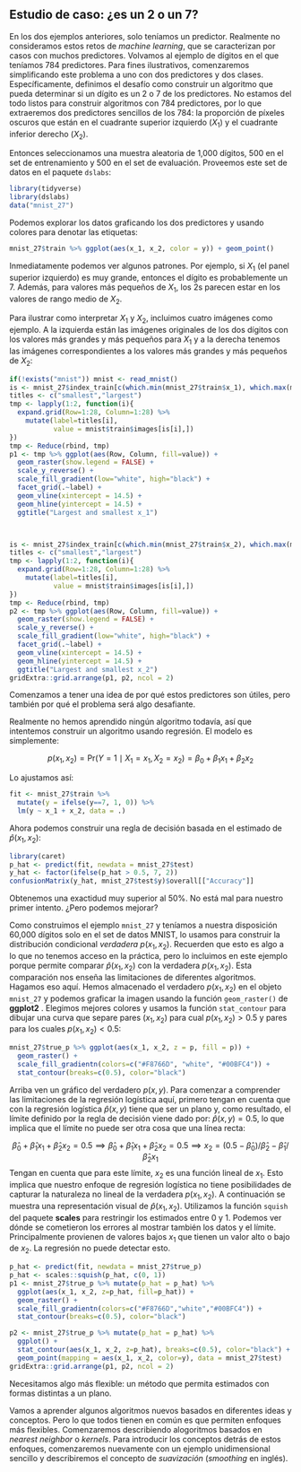 ## Estudio de caso: ¿es un 2 o un 7? {#two-or-seven}

En los dos ejemplos anteriores, solo teníamos un predictor. Realmente no consideramos estos retos de _machine learning_, que se caracterizan por casos con muchos predictores. Volvamos al ejemplo de dígitos en el que teníamos 784 predictores. Para fines ilustrativos, comenzaremos simplificando este problema a uno con dos predictores y dos clases. Específicamente, definimos el desafío como construir un algoritmo que pueda determinar si un dígito es un 2 o 7 de los predictores. No estamos del todo listos para construir algoritmos con 784 predictores, por lo que extraeremos dos predictores sencillos de los 784: la proporción de píxeles oscuros que están en el cuadrante superior izquierdo ($X_1$) y el cuadrante inferior derecho ($X_2$).

Entonces seleccionamos una muestra aleatoria de 1,000 dígitos, 500 en el set de entrenamiento y 500 en el set de evaluación. Proveemos este set de datos en el paquete `dslabs`:

```r
library(tidyverse)
library(dslabs)
data("mnist_27")
```

Podemos explorar los datos graficando los dos predictores y usando colores para denotar las etiquetas:

```r
mnist_27$train %>% ggplot(aes(x_1, x_2, color = y)) + geom_point()
```

Inmediatamente podemos ver algunos patrones. Por ejemplo, si $X_1$ (el panel superior izquierdo) es muy grande, entonces el dígito es probablemente un 7. Además, para valores más pequeños de $X_1$, los 2s parecen estar en los valores de rango medio de $X_2$.

Para ilustrar como interpretar $X_1$ y $X_2$, incluimos cuatro imágenes como ejemplo. A la izquierda están las imágenes originales de los dos dígitos con los valores más grandes y más pequeños para $X_1$ y a la derecha tenemos las imágenes correspondientes a los valores más grandes y más pequeños de $X_2$:

```r
if(!exists("mnist")) mnist <- read_mnist()
is <- mnist_27$index_train[c(which.min(mnist_27$train$x_1), which.max(mnist_27$train$x_1))]
titles <- c("smallest","largest")
tmp <- lapply(1:2, function(i){
  expand.grid(Row=1:28, Column=1:28) %>%
    mutate(label=titles[i],
           value = mnist$train$images[is[i],])
})
tmp <- Reduce(rbind, tmp)
p1 <- tmp %>% ggplot(aes(Row, Column, fill=value)) +
  geom_raster(show.legend = FALSE) +
  scale_y_reverse() +
  scale_fill_gradient(low="white", high="black") +
  facet_grid(.~label) +
  geom_vline(xintercept = 14.5) +
  geom_hline(yintercept = 14.5) +
  ggtitle("Largest and smallest x_1")



is <- mnist_27$index_train[c(which.min(mnist_27$train$x_2), which.max(mnist_27$train$x_2))]
titles <- c("smallest","largest")
tmp <- lapply(1:2, function(i){
  expand.grid(Row=1:28, Column=1:28) %>%
    mutate(label=titles[i],
           value = mnist$train$images[is[i],])
})
tmp <- Reduce(rbind, tmp)
p2 <- tmp %>% ggplot(aes(Row, Column, fill=value)) +
  geom_raster(show.legend = FALSE) +
  scale_y_reverse() +
  scale_fill_gradient(low="white", high="black") +
  facet_grid(.~label) +
  geom_vline(xintercept = 14.5) +
  geom_hline(yintercept = 14.5) +
  ggtitle("Largest and smallest x_2")
gridExtra::grid.arrange(p1, p2, ncol = 2)
```

Comenzamos a tener una idea de por qué estos predictores son útiles, pero también por qué el problema será algo desafiante.

Realmente no hemos aprendido ningún algoritmo todavía, así que intentemos construir un algoritmo usando regresión. El modelo es simplemente:

$$
p(x_1, x_2) = \mbox{Pr}(Y=1 \mid X_1=x_1 , X_2 = x_2) =
\beta_0 + \beta_1 x_1 + \beta_2 x_2
$$

Lo ajustamos así:

```r
fit <- mnist_27$train %>%
  mutate(y = ifelse(y==7, 1, 0)) %>%
  lm(y ~ x_1 + x_2, data = .)
```

Ahora podemos construir una regla de decisión basada en el estimado de $\hat{p}(x_1, x_2)$:

```r
library(caret)
p_hat <- predict(fit, newdata = mnist_27$test)
y_hat <- factor(ifelse(p_hat > 0.5, 7, 2))
confusionMatrix(y_hat, mnist_27$test$y)$overall[["Accuracy"]]
```

Obtenemos una exactidud muy superior al 50%. No está mal para nuestro primer intento. ¿Pero podemos mejorar?

Como construimos el ejemplo `mnist_27` y teníamos a nuestra disposición 60,000 dígitos solo en el set de datos MNIST, lo usamos para construir la distribución condicional _verdadera_ $p(x_1, x_2)$. Recuerden que esto es algo a lo que no tenemos acceso en la práctica, pero lo incluimos en este ejemplo porque permite comparar $\hat{p}(x_1, x_2)$ con la verdadera $p(x_1, x_2)$. Esta comparación nos enseña las limitaciones de diferentes algoritmos. Hagamos eso aquí. Hemos almacenado el verdadero $p(x_1,x_2)$ en el objeto `mnist_27` y podemos graficar la imagen usando la función `geom_raster()` de __ggplot2__ . Elegimos mejores colores y usamos la  función `stat_contour` para dibujar una curva que separe pares $(x_1,x_2)$ para cual $p(x_1,x_2) > 0.5$ y pares para los cuales $p(x_1,x_2) < 0.5$:

```r
mnist_27$true_p %>% ggplot(aes(x_1, x_2, z = p, fill = p)) +
  geom_raster() +
  scale_fill_gradientn(colors=c("#F8766D", "white", "#00BFC4")) +
  stat_contour(breaks=c(0.5), color="black")
```

Arriba ven un gráfico del verdadero $p(x,y)$. Para comenzar a comprender las limitaciones de la regresión logística aquí, primero tengan en cuenta que con la regresión logística $\hat{p}(x,y)$ tiene que ser un plano y, como resultado, el límite definido por la regla de decisión viene dado por:
$\hat{p}(x,y) = 0.5$, lo que implica que el límite no puede ser otra cosa que una línea recta:

$$
\hat{\beta}_0 + \hat{\beta}_1 x_1 + \hat{\beta}_2 x_2 = 0.5 \implies
\hat{\beta}_0 + \hat{\beta}_1 x_1 + \hat{\beta}_2 x_2 = 0.5 \implies
x_2 = (0.5-\hat{\beta}_0)/\hat{\beta}_2 -\hat{\beta}_1/\hat{\beta}_2 x_1
$$
Tengan en cuenta que para este límite, $x_2$ es una función lineal de $x_1$. Esto implica que nuestro enfoque de regresión logística no tiene posibilidades de capturar la naturaleza no lineal de la verdadera $p(x_1,x_2)$. A continuación se muestra una representación visual de $\hat{p}(x_1, x_2)$. Utilizamos la función `squish` del paquete __scales__ para restringir los estimados entre 0 y 1. Podemos ver dónde se cometieron los errores al mostrar también los datos y el límite. Principalmente provienen de valores bajos $x_1$ que tienen un valor alto o bajo de $x_2$. La regresión no puede detectar esto.

```r
p_hat <- predict(fit, newdata = mnist_27$true_p)
p_hat <- scales::squish(p_hat, c(0, 1))
p1 <- mnist_27$true_p %>% mutate(p_hat = p_hat) %>%
  ggplot(aes(x_1, x_2, z=p_hat, fill=p_hat)) +
  geom_raster() +
  scale_fill_gradientn(colors=c("#F8766D","white","#00BFC4")) +
  stat_contour(breaks=c(0.5), color="black")

p2 <- mnist_27$true_p %>% mutate(p_hat = p_hat) %>%
  ggplot() +
  stat_contour(aes(x_1, x_2, z=p_hat), breaks=c(0.5), color="black") +
  geom_point(mapping = aes(x_1, x_2, color=y), data = mnist_27$test)
gridExtra::grid.arrange(p1, p2, ncol = 2)
```

Necesitamos algo más flexible: un método que permita estimados con formas distintas a un plano.

Vamos a aprender algunos algoritmos nuevos basados en diferentes ideas y conceptos. Pero lo que todos tienen en común es que permiten enfoques más flexibles. Comenzaremos describiendo alogoritmos basados en _nearest neighbor_ o _kernels_. Para introducir los conceptos detrás de estos enfoques, comenzaremos nuevamente con un ejemplo unidimensional sencillo y describiremos el concepto de _suavización_ (_smoothing_ en inglés).

